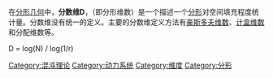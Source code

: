 {{Multiple issues|
{{unreferenced|time=2015-01-31T06:48:16+00:00}}
{{Expand language|1=en|time=2020-03-19T09:24:38+00:00}}
}}
在[[分形几何|分形几何]]中，'''分数维D'''，（即分形维数）是一个描述一个[[分形|分形]]对空间填充程度统计量。分数维没有统一的定义。主要的分数维定义方法有[[豪斯多夫维数|豪斯多夫维数]]、[[计盒维数|计盒维数]]和分配维数等。

D = log(N) / log(1/r) 

{{数学小作品}}
{{维度}}
{{分形}}

[[Category:混沌理论|Category:混沌理论]]
[[Category:动力系统|Category:动力系统]]
[[Category:维度|Category:维度]]
[[Category:分形|Category:分形]]